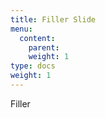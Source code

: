 ```yaml
---
title: Filler Slide
menu:
  content:
    parent: 
    weight: 1
type: docs
weight: 1
---
```


Filler
